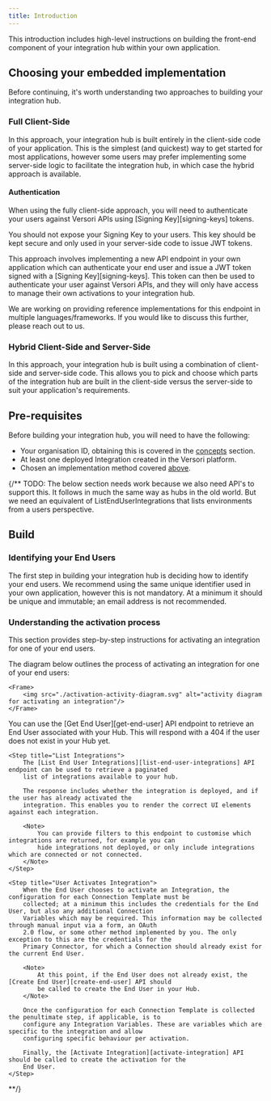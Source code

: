 ```yaml
---
title: Introduction
---
```


This introduction includes high-level instructions on building the front-end component of your integration hub within
your own application.

## Choosing your embedded implementation

Before continuing, it's worth understanding two approaches to building your integration hub.

### Full Client-Side

In this approach, your integration hub is built entirely in the client-side code of your application. This is the
simplest (and quickest) way to get started for most applications, however some users may prefer implementing some
server-side logic to facilitate the integration hub, in which case the hybrid approach is available.

#### Authentication

When using the fully client-side approach, you will need to authenticate your users against Versori APIs using [Signing
Key][signing-keys] tokens.

<Warning>
    You should not expose your Signing Key to your users. This key should be kept secure and only used in your
    server-side code to issue JWT tokens.

</Warning>

This approach involves implementing a new API endpoint in your own application which can authenticate your end user and
issue a JWT token signed with a [Signing Key][signing-keys]. This token can then be used to authenticate your user
against Versori APIs, and they will only have access to manage their own activations to your integration hub.

<Info>
    We are working on providing reference implementations for this endpoint in multiple languages/frameworks. If you
    would like to discuss this further, please reach out to us.
</Info>

### Hybrid Client-Side and Server-Side

In this approach, your integration hub is built using a combination of client-side and server-side code. This allows you
to pick and choose which parts of the integration hub are built in the client-side versus the server-side to suit your
application's requirements.

## Pre-requisites

Before building your integration hub, you will need to have the following:

-   Your organisation ID, obtaining this is covered in the [concepts](/v2/embedded/concepts) section.
-   At least one deployed Integration created in the Versori platform.
-   Chosen an implementation method covered [above](#choosing-your-embedded-implementation).



{/**
TODO: The below section needs work because we also need API's to support this. It follows in much the same way as hubs
 in the old world. But we need an equivalent of ListEndUserIntegrations that lists environments from a users perspective.

## Build

### Identifying your End Users

The first step in building your integration hub is deciding how to identify your end users. We recommend using the same
unique identifier used in your own application, however this is not mandatory. At a minimum it should be unique and
immutable; an email address is not recommended.

### Understanding the activation process

This section provides step-by-step instructions for activating an integration for one of your end users.

<Accordion title="Activation Diagram">
    The diagram below outlines the process of activating an integration for one of your end users:

    <Frame>
        <img src="./activation-activity-diagram.svg" alt="activity diagram for activating an integration"/>
    </Frame>

</Accordion>

<Steps>
    <Step title="Get End User">
        You can use the [Get End User][get-end-user] API endpoint to retrieve an End User associated with your
        Hub. This will respond with a 404 if the user does not exist in your Hub yet.
    </Step>

    <Step title="List Integrations">
        The [List End User Integrations][list-end-user-integrations] API endpoint can be used to retrieve a paginated
        list of integrations available to your hub.

        The response includes whether the integration is deployed, and if the user has already activated the
        integration. This enables you to render the correct UI elements against each integration.

        <Note>
            You can provide filters to this endpoint to customise which integrations are returned, for example you can
            hide integrations not deployed, or only include integrations which are connected or not connected.
        </Note>
    </Step>

    <Step title="User Activates Integration">
        When the End User chooses to activate an Integration, the configuration for each Connection Template must be
        collected; at a minimum this includes the credentials for the End User, but also any additional Connection
        Variables which may be required. This information may be collected through manual input via a form, an OAuth
        2.0 flow, or some other method implemented by you. The only exception to this are the credentials for the
        Primary Connector, for which a Connection should already exist for the current End User.

        <Note>
            At this point, if the End User does not already exist, the [Create End User][create-end-user] API should
            be called to create the End User in your Hub.
        </Note>

        Once the configuration for each Connection Template is collected the penultimate step, if applicable, is to
        configure any Integration Variables. These are variables which are specific to the integration and allow
        configuring specific behaviour per activation.

        Finally, the [Activate Integration][activate-integration] API should be called to create the activation for the
        End User.
    </Step>

</Steps>
**/}